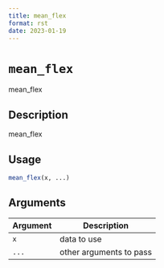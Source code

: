 ```yaml
--- 
title: mean_flex 
format: rst 
date: 2023-01-19 
--- 
```

# `mean_flex`

mean_flex


## Description

mean_flex


## Usage

```r
mean_flex(x, ...)
```


## Arguments

Argument      |Description
------------- |----------------
`x`     |     data to use
`...`     |     other arguments to pass


